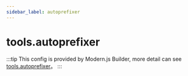 ```yaml
---
sidebar_label: autoprefixer
---
```


# tools.autoprefixer

:::tip
This config is provided by Modern.js Builder, more detail can see [tools.autoprefixer](https://modernjs.dev/builder/en/api/config-tools.html#tools-autoprefixer)。
:::


<Main />

